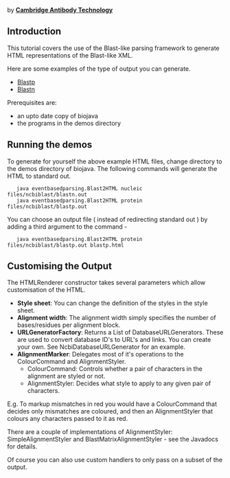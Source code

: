 by '''[mailto:bioinformatics@CambridgeAntibody.com Cambridge Antibody Technology]'''

== Introduction ==

This tutorial covers the use of the Blast-like parsing framework to generate HTML representations of the Blast-like XML.

Here are some examples of the type of output you can generate.

* [http://www.biojava.org/tutorials/blastlikeParsingCookBook/blastp.html Blastp]
* [http://www.biojava.org/tutorials/blastlikeParsingCookBook/blastp.html Blastn]

Prerequisites are:

* an upto date copy of biojava 
* the programs in the demos directory 

== Running the demos ==

To generate for yourself the above example HTML files, change directory to the demos directory of biojava. The following commands will generate the HTML to standard out.

<pre>   java eventbasedparsing.Blast2HTML nucleic files/ncbiblast/blastn.out
   java eventbasedparsing.Blast2HTML protein files/ncbiblast/blastp.out</pre>

You can choose an output file ( instead of redirecting standard out ) by adding a third argument to the command - 

<pre>   java eventbasedparsing.Blast2HTML protein files/ncbiblast/blastp.out blastp.html</pre>

== Customising the Output ==

The HTMLRenderer constructor takes several parameters which allow customisation of the HTML. 

* '''Style sheet''': You can change the definition of the styles in the style sheet. 
* '''Alignment width''': The alignment width simply specifies the number of bases/residues per alignment block. 
* '''URLGeneratorFactory''': Returns a List of DatabaseURLGenerators. These are used to convert database ID's to URL's and links. You can create your own. See NcbiDatabaseURLGenerator for an example. 
* '''AlignmentMarker''': Delegates most of it's operations to the ColourCommand and AlignmentStyler.
** ColourCommand: Controls whether a pair of characters in the alignment are styled or not. 
** AlignmentStyler: Decides what style to apply to any given pair of characters. 

E.g. To markup mismatches in red you would have a ColourCommand that decides only mismatches are coloured, and then an AlignmentStyler that colours any characters passed to it as red.

There are a couple of implementations of AlignmentStyler: SimpleAlignmentStyler and BlastMatrixAlignmentStyler - see the Javadocs for details. 

Of course you can also use custom handlers to only pass on a subset of the output. 

{{Tutorial:Footer}}